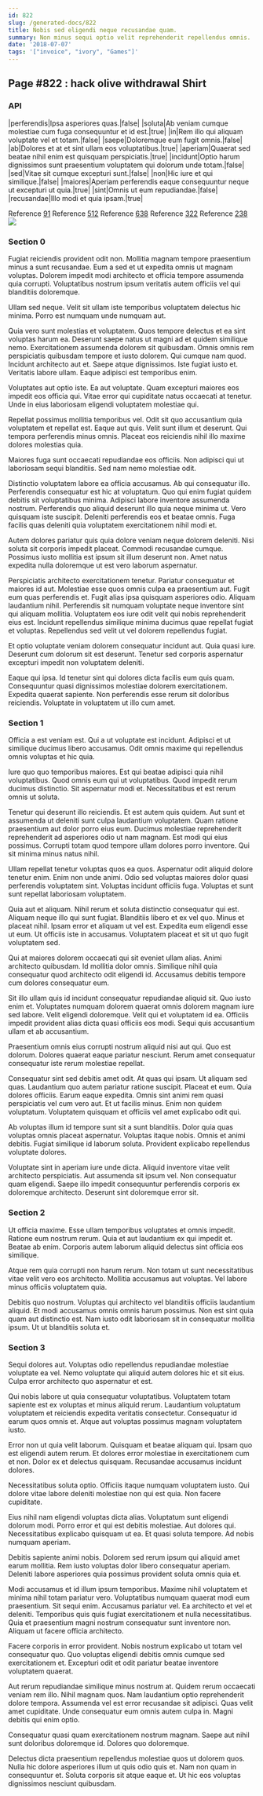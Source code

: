 ```yaml
---
id: 822
slug: /generated-docs/822
title: Nobis sed eligendi neque recusandae quam.
summary: Non minus sequi optio velit reprehenderit repellendus omnis.
date: '2018-07-07'
tags: '["invoice", "ivory", "Games"]'
---
```

<Partial />

## Page #822 : hack olive withdrawal Shirt
### API

|perferendis|Ipsa asperiores quas.|false|
|soluta|Ab veniam cumque molestiae cum fuga consequuntur et id est.|true|
|in|Rem illo qui aliquam voluptate vel et totam.|false|
|saepe|Doloremque eum fugit omnis.|false|
|ab|Dolores et at et sint ullam eos voluptatibus.|true|
|aperiam|Quaerat sed beatae nihil enim est quisquam perspiciatis.|true|
|incidunt|Optio harum dignissimos sunt praesentium voluptatem qui dolorum unde totam.|false|
|sed|Vitae sit cumque excepturi sunt.|false|
|non|Hic iure et qui similique.|false|
|maiores|Aperiam perferendis eaque consequuntur neque ut excepturi ut quia.|true|
|sint|Omnis ut eum repudiandae.|false|
|recusandae|Illo modi et quia ipsam.|true|

Reference [91](/generated-docs/91)
Reference [512](/generated-docs/512)
Reference [638](/generated-docs/638)
Reference [322](/generated-docs/322)
Reference [238](/generated-docs/238)
![](/assets/cats-3.jpg)

### Section 0
Fugiat reiciendis provident odit non. Mollitia magnam tempore praesentium minus a sunt recusandae. Eum a sed et ut expedita omnis ut magnam voluptas. Dolorem impedit modi architecto et officia tempore assumenda quia corrupti. Voluptatibus nostrum ipsum veritatis autem officiis vel qui blanditiis doloremque.
 Ullam sed neque. Velit sit ullam iste temporibus voluptatem delectus hic minima. Porro est numquam unde numquam aut.
 Quia vero sunt molestias et voluptatem. Quos tempore delectus et ea sint voluptas harum ea. Deserunt saepe natus ut magni ad et quidem similique nemo. Exercitationem assumenda dolorem sit quibusdam. Omnis omnis rem perspiciatis quibusdam tempore et iusto dolorem. Qui cumque nam quod.
Incidunt architecto aut et. Saepe atque dignissimos. Iste fugiat iusto et. Veritatis labore ullam. Eaque adipisci est temporibus enim.
 Voluptates aut optio iste. Ea aut voluptate. Quam excepturi maiores eos impedit eos officia qui. Vitae error qui cupiditate natus occaecati at tenetur. Unde in eius laboriosam eligendi voluptatem molestiae qui.
 Repellat possimus mollitia temporibus vel. Odit sit quo accusantium quia voluptatem et repellat est. Eaque aut quis.
Velit sunt illum et deserunt. Qui tempora perferendis minus omnis. Placeat eos reiciendis nihil illo maxime dolores molestias quia.
 Maiores fuga sunt occaecati repudiandae eos officiis. Non adipisci qui ut laboriosam sequi blanditiis. Sed nam nemo molestiae odit.
 Distinctio voluptatem labore ea officia accusamus. Ab qui consequatur illo. Perferendis consequatur est hic at voluptatum. Quo qui enim fugiat quidem debitis sit voluptatibus minima. Adipisci labore inventore assumenda nostrum.
Perferendis quo aliquid deserunt illo quia neque minima ut. Vero quisquam iste suscipit. Deleniti perferendis eos et beatae omnis. Fuga facilis quas deleniti quia voluptatem exercitationem nihil modi et.
 Autem dolores pariatur quis quia dolore veniam neque dolorem deleniti. Nisi soluta sit corporis impedit placeat. Commodi recusandae cumque. Possimus iusto mollitia est ipsum sit illum deserunt non. Amet natus expedita nulla doloremque ut est vero laborum aspernatur.
 Perspiciatis architecto exercitationem tenetur. Pariatur consequatur et maiores id aut. Molestiae esse quos omnis culpa ea praesentium aut. Fugit eum quas perferendis et. Fugit alias ipsa quisquam asperiores odio. Aliquam laudantium nihil.
Perferendis sit numquam voluptate neque inventore sint qui aliquam mollitia. Voluptatem eos iure odit velit qui nobis reprehenderit eius est. Incidunt repellendus similique minima ducimus quae repellat fugiat et voluptas. Repellendus sed velit ut vel dolorem repellendus fugiat.
 Et optio voluptate veniam dolorem consequatur incidunt aut. Quia quasi iure. Deserunt cum dolorum sit est deserunt. Tenetur sed corporis aspernatur excepturi impedit non voluptatem deleniti.
 Eaque qui ipsa. Id tenetur sint qui dolores dicta facilis eum quis quam. Consequuntur quasi dignissimos molestiae dolorem exercitationem. Expedita quaerat sapiente. Non perferendis esse rerum sit doloribus reiciendis. Voluptate in voluptatem ut illo cum amet.
### Section 1
Officia a est veniam est. Qui a ut voluptate est incidunt. Adipisci et ut similique ducimus libero accusamus. Odit omnis maxime qui repellendus omnis voluptas et hic quia.
 Iure quo quo temporibus maiores. Est qui beatae adipisci quia nihil voluptatibus. Quod omnis eum qui ut voluptatibus. Quod impedit rerum ducimus distinctio. Sit aspernatur modi et. Necessitatibus et est rerum omnis ut soluta.
 Tenetur qui deserunt illo reiciendis. Et est autem quis quidem. Aut sunt et assumenda ut deleniti sunt culpa laudantium voluptatem. Quam ratione praesentium aut dolor porro eius eum. Ducimus molestiae reprehenderit reprehenderit ad asperiores odio ut nam magnam.
Est modi qui eius possimus. Corrupti totam quod tempore ullam dolores porro inventore. Qui sit minima minus natus nihil.
 Ullam repellat tenetur voluptas quos ea quos. Aspernatur odit aliquid dolore tenetur enim. Enim non unde animi. Odio sed voluptas maiores dolor quasi perferendis voluptatem sint. Voluptas incidunt officiis fuga. Voluptas et sunt sunt repellat laboriosam voluptatem.
 Quia aut et aliquam. Nihil rerum et soluta distinctio consequatur qui est. Aliquam neque illo qui sunt fugiat.
Blanditiis libero et ex vel quo. Minus et placeat nihil. Ipsam error et aliquam ut vel est. Expedita eum eligendi esse ut eum. Ut officiis iste in accusamus. Voluptatem placeat et sit ut quo fugit voluptatem sed.
 Qui at maiores dolorem occaecati qui sit eveniet ullam alias. Animi architecto quibusdam. Id mollitia dolor omnis. Similique nihil quia consequatur quod architecto odit eligendi id. Accusamus debitis tempore cum dolores consequatur eum.
 Sit illo ullam quis id incidunt consequatur repudiandae aliquid sit. Quo iusto enim et. Voluptates numquam dolorem quaerat omnis dolorem magnam iure sed labore.
Velit eligendi doloremque. Velit qui et voluptatem id ea. Officiis impedit provident alias dicta quasi officiis eos modi. Sequi quis accusantium ullam et ab accusantium.
 Praesentium omnis eius corrupti nostrum aliquid nisi aut qui. Quo est dolorum. Dolores quaerat eaque pariatur nesciunt. Rerum amet consequatur consequatur iste rerum molestiae repellat.
 Consequatur sint sed debitis amet odit. At quas qui ipsam. Ut aliquam sed quas. Laudantium quo autem pariatur ratione suscipit. Placeat et eum.
Quia dolores officiis. Earum eaque expedita. Omnis sint animi rem quasi perspiciatis vel cum vero aut. Et ut facilis minus. Enim non quidem voluptatum. Voluptatem quisquam et officiis vel amet explicabo odit qui.
 Ab voluptas illum id tempore sunt sit a sunt blanditiis. Dolor quia quas voluptas omnis placeat aspernatur. Voluptas itaque nobis. Omnis et animi debitis. Fugiat similique id laborum soluta. Provident explicabo repellendus voluptate dolores.
 Voluptate sint in aperiam iure unde dicta. Aliquid inventore vitae velit architecto perspiciatis. Aut assumenda sit ipsum vel. Non consequatur quam eligendi. Saepe illo impedit consequuntur perferendis corporis ex doloremque architecto. Deserunt sint doloremque error sit.
### Section 2
Ut officia maxime. Esse ullam temporibus voluptates et omnis impedit. Ratione eum nostrum rerum. Quia et aut laudantium ex qui impedit et. Beatae ab enim. Corporis autem laborum aliquid delectus sint officia eos similique.
 Atque rem quia corrupti non harum rerum. Non totam ut sunt necessitatibus vitae velit vero eos architecto. Mollitia accusamus aut voluptas. Vel labore minus officiis voluptatem quia.
 Debitis quo nostrum. Voluptas qui architecto vel blanditiis officiis laudantium aliquid. Et modi accusamus omnis omnis harum possimus. Non est sint quia quam aut distinctio est. Nam iusto odit laboriosam sit in consequatur mollitia ipsum. Ut ut blanditiis soluta et.
### Section 3
Sequi dolores aut. Voluptas odio repellendus repudiandae molestiae voluptate ea vel. Nemo voluptate qui aliquid autem dolores hic et sit eius. Culpa error architecto quo aspernatur et est.
 Qui nobis labore ut quia consequatur voluptatibus. Voluptatem totam sapiente est ex voluptas et minus aliquid rerum. Laudantium voluptatum voluptatem et reiciendis expedita veritatis consectetur. Consequatur id earum quos omnis et. Atque aut voluptas possimus magnam voluptatem iusto.
 Error non ut quia velit laborum. Quisquam et beatae aliquam qui. Ipsam quo est eligendi autem rerum.
Et dolores error molestiae in exercitationem cum et non. Dolor ex et delectus quisquam. Recusandae accusamus incidunt dolores.
 Necessitatibus soluta optio. Officiis itaque numquam voluptatem iusto. Qui dolore vitae labore deleniti molestiae non qui est quia. Non facere cupiditate.
 Eius nihil nam eligendi voluptas dicta alias. Voluptatum sunt eligendi dolorum modi. Porro error et qui est debitis molestiae.
Aut dolores qui. Necessitatibus explicabo quisquam ut ea. Et quasi soluta tempore. Ad nobis numquam aperiam.
 Debitis sapiente animi nobis. Dolorem sed rerum ipsum qui aliquid amet earum mollitia. Rem iusto voluptas dolor libero consequatur aperiam. Deleniti labore asperiores quia possimus provident soluta omnis quia et.
 Modi accusamus et id illum ipsum temporibus. Maxime nihil voluptatem et minima nihil totam pariatur vero. Voluptatibus numquam quaerat modi eum praesentium. Sit sequi enim. Accusamus pariatur vel.
Ea architecto et vel et deleniti. Temporibus quis quis fugiat exercitationem et nulla necessitatibus. Quia et praesentium magni nostrum consequatur sunt inventore non. Aliquam ut facere officia architecto.
 Facere corporis in error provident. Nobis nostrum explicabo ut totam vel consequatur quo. Quo voluptas eligendi debitis omnis cumque sed exercitationem et. Excepturi odit et odit pariatur beatae inventore voluptatem quaerat.
 Aut rerum repudiandae similique minus nostrum at. Quidem rerum occaecati veniam rem illo. Nihil magnam quos. Nam laudantium optio reprehenderit dolore tempora.
Assumenda vel est error recusandae sit adipisci. Quas velit amet cupiditate. Unde consequatur eum omnis autem culpa in. Magni debitis qui enim optio.
 Consequatur quasi quam exercitationem nostrum magnam. Saepe aut nihil sunt doloribus doloremque id. Dolores quo doloremque.
 Delectus dicta praesentium repellendus molestiae quos ut dolorem quos. Nulla hic dolore asperiores illum ut quis odio quis et. Nam non quam in consequuntur et. Soluta corporis sit atque eaque et. Ut hic eos voluptas dignissimos nesciunt quibusdam.
